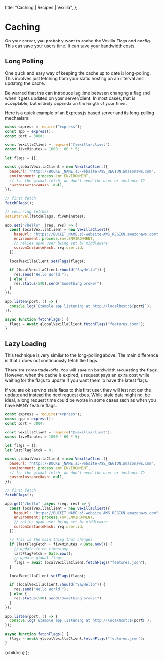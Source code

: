 
  title: "Caching | Recipes | Vexilla",
};

# Caching

On your server, you probably want to cache the Vexilla Flags and config. This can save your users time. It can save your bandwidth costs.

## Long Polling

One quick and easy way of keeping the cache up to date is long-polling. This involves just fetching from your static hosting on an interval and updating the cache.

Be warned that this can introduce lag time between changing a flag and when it gets updated on your server/client. In most cases, that is acceptable, but entirely depends on the length of your timer.

Here is a quick example of an Express.js based server and its long-polling mechanism:

```javascript
const express = require("express");
const app = express();
const port = 3000;

const VexillaClient = require("@vexilla/client");
const fiveMinutes = 1000 * 60 * 5;

let flags = {};

const globalVexillaClient = new VexillaClient({
  baseUrl: "https://BUCKET_NAME.s3-website-AWS_REGION.amazonaws.com",
  environment: process.env.ENVIRONMENT,
  // for the global fetch, we don't need the user or instance ID
  customInstanceHash: null,
});

// first fetch
fetchFlags();

// recurring fetches
setInterval(fetchFlags, fiveMinutes);

app.get("/hello", (req, res) => {
  const localVexillaClient = new VexillaClient({
    baseUrl: "https://BUCKET_NAME.s3-website-AWS_REGION.amazonaws.com",
    environment: process.env.ENVIRONMENT,
    // relies upon user being set by middleware
    customInstanceHash: req.user.id,
  });

  localVexillaClient.setFlags(flags);

  if (localVexillaClient.should("SayHello")) {
    res.send("Hello World!");
  } else {
    res.status(500).send("Something broke!");
  }
});

app.listen(port, () => {
  console.log(`Example app listening at http://localhost:${port}`);
});

async function fetchFlags() {
  flags = await globalVexillaClient.fetchFlags("features.json");
}
```

## Lazy Loading

This technique is very similar to the long-polling above. The main difference is that it does not continuously fetch the flags.

There are some trade-offs. You will save on bandwidth requesting the flags. However, when the cache is expired, a request pays an extra cost while waiting for the flags to update if you want them to have the latest flags.

If you are ok serving stale flags to this first user, they will just not get the update and instead the next request does. While stale data might not be ideal, a long request time could be worse in some cases such as when you have MANY feature flags.

```javascript
const express = require("express");
const app = express();
const port = 3000;

const VexillaClient = require("@vexilla/client");
const fiveMinutes = 1000 * 60 * 5;

let flags = {};
let lastFlagFetch = 0;

const globalVexillaClient = new VexillaClient({
  baseUrl: "https://BUCKET_NAME.s3-website-AWS_REGION.amazonaws.com",
  environment: process.env.ENVIRONMENT,
  // for the global fetch, we don't need the user or instance ID
  customInstanceHash: null,
});

// first fetch
fetchFlags();

app.get("/hello", async (req, res) => {
  const localVexillaClient = new VexillaClient({
    baseUrl: "https://BUCKET_NAME.s3-website-AWS_REGION.amazonaws.com",
    environment: process.env.ENVIRONMENT,
    // relies upon user being set by middleware
    customInstanceHash: req.user.id,
  });

  // This is the main thing that changes
  if (lastFlagFetch + fiveMinutes < Date.now()) {
    // update fetch timestamp
    lastFlagFetch = Date.now();
    // update global flags
    flags = await localVexillaClient.fetchFlags("features.json");
  }

  localVexillaClient.setFlags(flags);

  if (localVexillaClient.should("SayHello")) {
    res.send("Hello World!");
  } else {
    res.status(500).send("Something broke!");
  }
});

app.listen(port, () => {
  console.log(`Example app listening at http://localhost:${port}`);
});

async function fetchFlags() {
  flags = await globalVexillaClient.fetchFlags("features.json");
}
```

  <DocumentationLayout meta={meta}>{children}</DocumentationLayout>
);

